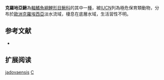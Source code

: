 {{Speciesbox 
| taxon = Cobitis jadovaensis
| status = CR
| status_system = IUCN3.1
| authority =  Mustafic & Mrakovcic, 2008
| synonyms = 
}}
'''克羅地亞鰍'''為[[輻鰭魚綱|輻鰭魚綱]][[鯉形目|鯉形目]][[鰍科|鰍科]]的其中一[[種|種]]，被[[IUCN|IUCN]]列為極危保育類動物，分布於[[歐洲|歐洲]][[克羅埃西亞|克羅埃西亞]]淡水流域，棲息在底層水域，生活習性不明。

== 参考文献 ==
{{refbegin}}
*{{FishBase_species|genus=Cobitis|species=jadovaensis|year=2014|month=2}}
{{refend}}

== 扩展阅读 ==
{{refbegin}}
{{wikispecies-inline|Cobitis jadovaensis|克羅地亞鰍}}
{{refend}}
{{Taxonbar|from=Q5512934}}

[[Category:花鳅属|jadovaensis]]
[[Category:2008年描述的鱼类|C]]

{{魚類小作品}}
